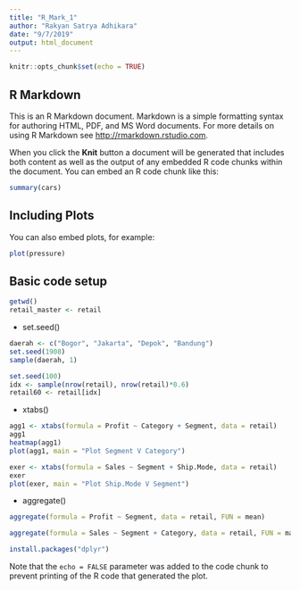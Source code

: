 ---
title: "R_Mark_1"
author: "Rakyan Satrya Adhikara"
date: "9/7/2019"
output: html_document
---

```{r setup, include=FALSE}
knitr::opts_chunk$set(echo = TRUE)
```

## R Markdown

This is an R Markdown document. Markdown is a simple formatting syntax for authoring HTML, PDF, and MS Word documents. For more details on using R Markdown see <http://rmarkdown.rstudio.com>.

When you click the **Knit** button a document will be generated that includes both content as well as the output of any embedded R code chunks within the document. You can embed an R code chunk like this:

```{r cars}
summary(cars)
```

## Including Plots

You can also embed plots, for example:

```{r pressure, echo=FALSE}
plot(pressure)
```

## Basic code setup

```{r}
getwd()
retail_master <- retail
```

- set.seed()

```{r}
daerah <- c("Bogor", "Jakarta", "Depok", "Bandung")
set.seed(1908)
sample(daerah, 1)
```



```{r}
set.seed(100)
idx <- sample(nrow(retail), nrow(retail)*0.6)
retail60 <- retail[idx]
```

- xtabs()

```{r}
agg1 <- xtabs(formula = Profit ~ Category + Segment, data = retail)
agg1
heatmap(agg1)
plot(agg1, main = "Plot Segment V Category")

```

```{r}
exer <- xtabs(formula = Sales ~ Segment + Ship.Mode, data = retail)
exer
plot(exer, main = "Plot Ship.Mode V Segment")
```

- aggregate()

```{r}
aggregate(formula = Profit ~ Segment, data = retail, FUN = mean)
```

```{r}
aggregate(formula = Sales ~ Segment + Category, data = retail, FUN = max)
```

```{r}
install.packages("dplyr")
```


Note that the `echo = FALSE` parameter was added to the code chunk to prevent printing of the R code that generated the plot.
